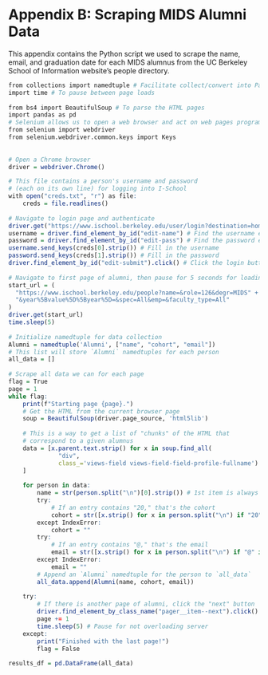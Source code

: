 # Appendix B: Scraping MIDS Alumni Data

This appendix contains the Python script we used to scrape the name, email, and graduation date for each MIDS alumnus from the UC Berkeley School of Information website's people directory.

```r
from collections import namedtuple # Facilitate collect/convert into Pandas
import time # To pause between page loads
 
from bs4 import BeautifulSoup # To parse the HTML pages
import pandas as pd
# Selenium allows us to open a web browser and act on web pages programmatically
from selenium import webdriver
from selenium.webdriver.common.keys import Keys
 
 
# Open a Chrome browser
driver = webdriver.Chrome()

# This file contains a person's username and password
# (each on its own line) for logging into I-School
with open("creds.txt", "r") as file: 
    creds = file.readlines()
 
# Navigate to login page and authenticate
driver.get("https://www.ischool.berkeley.edu/user/login?destination=home") 
username = driver.find_element_by_id("edit-name") # Find the username entry
password = driver.find_element_by_id("edit-pass") # Find the password entry
username.send_keys(creds[0].strip()) # Fill in the username
password.send_keys(creds[1].strip()) # Fill in the password
driver.find_element_by_id("edit-submit").click() # Click the login button
 
# Navigate to first page of alumni, then pause for 5 seconds for loading
start_url = (
  "https://www.ischool.berkeley.edu/people?name=&role=126&degr=MIDS" +
  "&year%5Bvalue%5D%5Byear%5D=&spec=All&emp=&faculty_type=All"
)
driver.get(start_url)
time.sleep(5)
 
# Initialize namedtuple for data collection
Alumni = namedtuple('Alumni', ["name", "cohort", "email"])
# This list will store `Alumni` namedtuples for each person
all_data = []
 
# Scrape all data we can for each page
flag = True
page = 1
while flag:
    print(f"Starting page {page}.")
    # Get the HTML from the current browser page
    soup = BeautifulSoup(driver.page_source, 'html5lib') 
    
    # This is a way to get a list of "chunks" of the HTML that
    # correspond to a given alumnus
    data = [x.parent.text.strip() for x in soup.find_all(
              "div",
              class_='views-field views-field-field-profile-fullname')
    ]
    
    for person in data:
        name = str(person.split("\n")[0].strip()) # 1st item is always the name
        try:
            # If an entry contains "20," that's the cohort
            cohort = str([x.strip() for x in person.split("\n") if "20" in x][0]) 
        except IndexError:
            cohort = ""
        try:
            # If an entry contains "@," that's the email
            email = str([x.strip() for x in person.split("\n") if "@" in x][0]) 
        except IndexError:
            email = ""
        # Append an `Alumni` namedtuple for the person to `all_data`
        all_data.append(Alumni(name, cohort, email)) 
 
    try:
        # If there is another page of alumni, click the "next" button
        driver.find_element_by_class_name("pager__item--next").click() 
        page += 1
        time.sleep(5) # Pause for not overloading server
    except:
        print("Finished with the last page!")
        flag = False
 
results_df = pd.DataFrame(all_data)
```